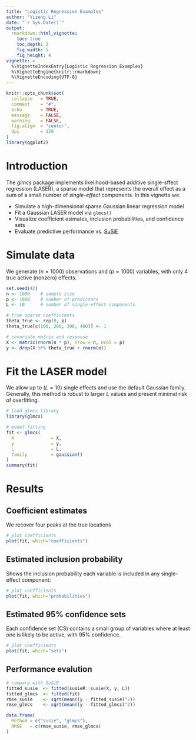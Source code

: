 ```yaml
---
title: "Logistic Regression Examples"
author: "Yizeng Li"
date: "`r Sys.Date()`"
output:
  rmarkdown::html_vignette:
    toc: true
    toc_depth: 2
    fig_width: 5
    fig_height: 4
vignette: >
  %\VignetteIndexEntry{Logistic Regression Examples}
  %\VignetteEngine{knitr::rmarkdown}
  %\VignetteEncoding{UTF-8}
---
```


```r
knitr::opts_chunk$set(
  collapse   = TRUE,
  comment    = "#",
  echo       = TRUE,
  message    = FALSE,
  warning    = FALSE,
  fig.align  = "center",
  dpi        = 120
)
library(ggplot2)
```

# Introduction

The *glmcs* package implements likelihood-based additive single-sffect regression (LASER), a sparse model that represents the overall effect as a sum of a small number of *single-effect* components. In this vignette we:

- Simulate a high-dimensional sparse Gaussian linear regression model
- Fit a Gaussian LASER model via `glmcs()`
- Visualize coefficient esimates, inclusion probabilities, and confidence sets
- Evaluate predictive performance vs. [SuSiE](https://stephenslab.github.io/susieR/index.html)

# Simulate data
We generate ($n=1000$) observations and ($p=1000$) variables, with only 4 true active (nonzero) effects.

```r
set.seed(42)
n <- 1000    # sample size
p <- 1000    # number of predictors
L <- 10      # number of single-effect components

# true sparse coefficients
theta_true <- rep(0, p)
theta_true[c(100, 200, 300, 400)] <- 1

# covariate matrix and response
X <- matrix(rnorm(n * p), nrow = n, ncol = p)
y <- drop(X %*% theta_true + rnorm(n))
```

# Fit the LASER model
We allow up to ($L=10$) single effects and use the default Gaussian family. Generally, this method is robust to larger $L$ values and present minimal risk of overfitting. 
 
```r
# load glmcs library
library(glmcs)

# model fitting
fit <- glmcs(
  X              = X,
  y              = y,
  L              = L,
  family         = gaussian()
)
summary(fit)
```


# Results

## Coefficient estimates
We recover four peaks at the true locations

```r
# plot coefficients
plot(fit, which="coefficients")
```

## Estimated inclusion probability
Shows the inclusion probability each variable is included in any single-effect component:

```r
# plot coefficients
plot(fit, which="probabilities")
```

## Estimated 95% confidence sets
Each confidence set (CS) contains a small group of variables where at least one is likely to be active, with $95\%$ confidence.

```r
# plot coefficients
plot(fit, which="sets")
```

## Performance evalution

```r
# compare with SuSiE
fitted_susie  <- fitted(susieR::susie(X, y, L))
fitted_glmcs  <- fitted(fit)
rmse_susie    <- sqrt(mean((y - fitted_susie)^2))
rmse_glmcs    <- sqrt(mean((y - fitted_glmcs)^2))

data.frame(
  Method = c("susie", "glmcs"),
  RMSE   = c(rmse_susie, rmse_glmcs)
)
```

